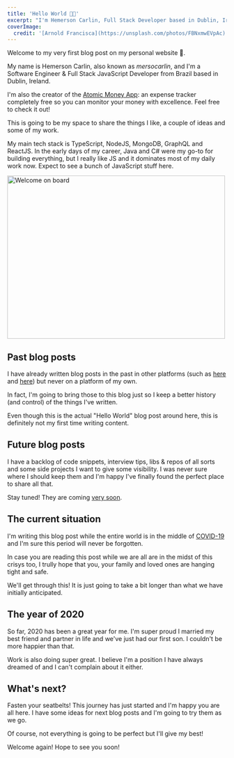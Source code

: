 ```yaml
---
title: 'Hello World 👋🏼'
excerpt: "I'm Hemerson Carlin, Full Stack Developer based in Dublin, Ireland. Welcome to my Blog!"
coverImage:
  credit: '[Arnold Francisca](https://unsplash.com/photos/FBNxmwEVpAc)'
---
```


Welcome to my very first blog post on my personal website 🎉.

My name is Hemerson Carlin, also known as _mersocarlin_, and I'm a Software Engineer & Full Stack JavaScript Developer from Brazil based in Dublin, Ireland.

I'm also the creator of the [Atomic Money App](https://atomicmoney.app/?utm_source=blog_mersocarlin&utm_medium=cpc&utm_campaign=hello-world): an expense tracker completely free so you can monitor your money with excellence. Feel free to check it out!

This is going to be my space to share the things I like, a couple of ideas and some of my work.

My main tech stack is TypeScript, NodeJS, MongoDB, GraphQL and ReactJS. 
In the early days of my career, Java and C# were my go-to for building everything, but I really like JS and it dominates most of my daily work now.
Expect to see a bunch of JavaScript stuff here.

<img alt="Welcome on board" height="375" src="/assets/blog/2020-05-24-hello-world/welcome.jpg" title="Welcome on board" width="500" />

## Past blog posts

I have already written blog posts in the past in other platforms (such as [here](https://medium.com/@mersocarlin/debugging-net-core-inside-docker-container-on-a-mac-the-missing-tutorial-e85d7711dac9) and [here](https://medium.com/@mersocarlin/continuous-delivery-with-bitbucket-pipelines-f15b829fda1b)) but never on a platform of my own.

In fact, I'm going to bring those to this blog just so I keep a better history (and control) of the things I've written.

Even though this is the actual "Hello World" blog post around here, this is definitely not my first time writing content.

## Future blog posts

I have a backlog of code snippets, interview tips, libs & repos of all sorts and some side projects I want to give some visibility.
I was never sure where I should keep them and I'm happy I've finally found the perfect place to share all that.

Stay tuned! They are coming [very soon](https://github.com/mersocarlin/mersocarlin/issues?q=is%3Aopen+is%3Aissue+label%3A%22Blog+Post%22).

## The current situation

I'm writing this blog post while the entire world is in the middle of [COVID-19](https://en.wikipedia.org/wiki/COVID-19_pandemic) and I'm sure this period will never be forgotten.

In case you are reading this post while we are all are in the midst of this crisys too, I trully hope that you, your family and loved ones are hanging tight and safe.

We'll get through this! It is just going to take a bit longer than what we have initially anticipated.

## The year of 2020

So far, 2020 has been a great year for me. I'm super proud I married my best friend and partner in life and we've just had our first son. I couldn't be more happier than that.

Work is also doing super great. I believe I'm a position I have always dreamed of and I can't complain about it either.

## What's next?

Fasten your seatbelts! This journey has just started and I'm happy you are all here.
I have some ideas for next blog posts and I'm going to try them as we go.

Of course, not everything is going to be perfect but I'll give my best!

Welcome again! Hope to see you soon!
